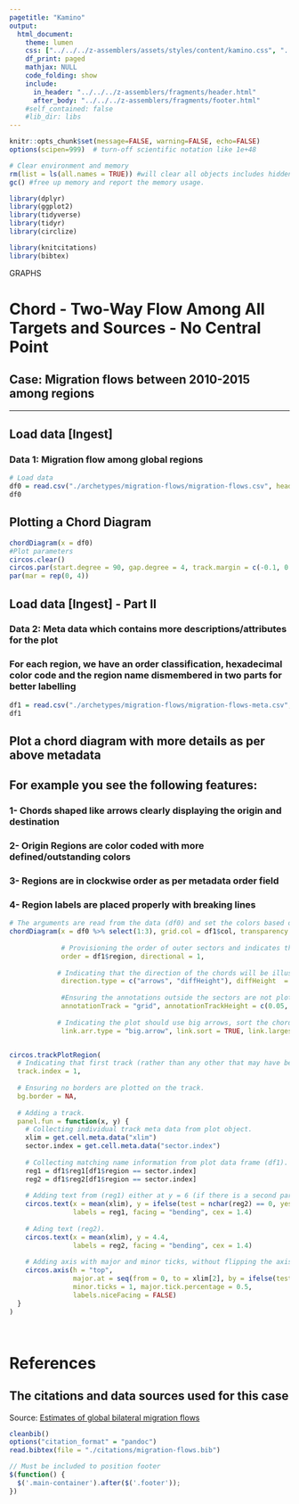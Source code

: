 ```yaml
---
pagetitle: "Kamino"
output: 
  html_document:
    theme: lumen
    css: ["../../../z-assemblers/assets/styles/content/kamino.css", "../../../z-assemblers/assets/icons/line-awesome/css/line-awesome.css"]
    df_print: paged
    mathjax: NULL
    code_folding: show
    include:
      in_header: "../../../z-assemblers/fragments/header.html"
      after_body: "../../../z-assemblers/fragments/footer.html"
    #self_contained: false
    #lib_dir: libs
---
```

  
```r

knitr::opts_chunk$set(message=FALSE, warning=FALSE, echo=FALSE)
options(scipen=999)  # turn-off scientific notation like 1e+48

# Clear environment and memory
rm(list = ls(all.names = TRUE)) #will clear all objects includes hidden objects.
gc() #free up memory and report the memory usage.

library(dplyr)
library(ggplot2)
library(tidyverse)
library(tidyr)
library(circlize)

library(knitcitations)
library(bibtex)

```

<div class="activity">
GRAPHS  
</div>

# Chord - Two-Way Flow Among All Targets and Sources - No Central Point
## Case: Migration flows between 2010-2015 among regions


***

## Load data [Ingest]
### Data 1: Migration flow among global regions

```r

# Load data
df0 = read.csv("./archetypes/migration-flows/migration-flows.csv", header = TRUE, stringsAsFactors = FALSE)  # flow file 
df0

```


## Plotting a Chord Diagram


```r

chordDiagram(x = df0)
#Plot parameters
circos.clear()
circos.par(start.degree = 90, gap.degree = 4, track.margin = c(-0.1, 0.1), points.overflow.warning = FALSE)
par(mar = rep(0, 4))

```


## Load data [Ingest] - Part II
### Data 2: Meta data which contains more descriptions/attributes for the plot
### For each region, we have an order classification, hexadecimal color code and the region name dismembered in two parts for better labelling 

```r

df1 = read.csv("./archetypes/migration-flows/migration-flows-meta.csv", header = TRUE, stringsAsFactors = FALSE)  # metadata file 
df1

```


## Plot a chord diagram with more details as per above metadata 
## For example you see the  following features:
### 1- Chords shaped like arrows clearly displaying the origin and destination
### 2- Origin Regions are color coded with more defined/outstanding colors
### 3- Regions are in clockwise order as per metadata order field
### 4- Region labels are placed properly with breaking lines


```r

# The arguments are read from the data (df0) and set the colors based on the meta data (df1).
chordDiagram(x = df0 %>% select(1:3), grid.col = df1$col, transparency = 0.25,
             
             # Provisioning the order of outer sectors and indicates that chords should be directional.
             order = df1$region, directional = 1,
             
            # Indicating that the direction of the chords will be illustrated by both arrows and a difference in height. The height difference is negative to make the chord shorter at the end (with the arrow head).
             direction.type = c("arrows", "diffHeight"), diffHeight  = -0.04,
            
             #Ensuring the annotations outside the sectors are not plotted, but provides a track measures to later add annotatinos such as labels and axis (see below).
             annotationTrack = "grid", annotationTrackHeight = c(0.05, 0.1),
            
            # Indicating the plot should use big arrows, sort the chords left to right in each sector and plots the smallest chords first.
             link.arr.type = "big.arrow", link.sort = TRUE, link.largest.ontop = TRUE)


circos.trackPlotRegion(
  # Indicating that first track (rather than any other that may have been created) will be used.
  track.index = 1, 
  
  # Ensuring no borders are plotted on the track.
  bg.border = NA, 
  
  # Adding a track.
  panel.fun = function(x, y) {
    # Collecting individual track meta data from plot object.
    xlim = get.cell.meta.data("xlim")
    sector.index = get.cell.meta.data("sector.index")
    
    # Collecting matching name information from plot data frame (df1).
    reg1 = df1$reg1[df1$region == sector.index]
    reg2 = df1$reg2[df1$region == sector.index]
    
    # Adding text from (reg1) either at y = 6 (if there is a second part of the name in reg2) or 5.2.
    circos.text(x = mean(xlim), y = ifelse(test = nchar(reg2) == 0, yes = 5.2, no = 6.0), 
                labels = reg1, facing = "bending", cex = 1.4)
    
    # Ading text (reg2).
    circos.text(x = mean(xlim), y = 4.4, 
                labels = reg2, facing = "bending", cex = 1.4)
    
    # Adding axis with major and minor ticks, without flipping the axis labels in the bottom half.
    circos.axis(h = "top", 
                major.at = seq(from = 0, to = xlim[2], by = ifelse(test = xlim[2]>10, yes = 2, no = 1)), 
                minor.ticks = 1, major.tick.percentage = 0.5,
                labels.niceFacing = FALSE)
  }
)




```



# References
## The citations and data sources used for this case

Source: <a href="https://onlinelibrary.wiley.com/doi/abs/10.1111/imre.12327" target="_blank"> Estimates of global bilateral migration flows </a> 


```r

cleanbib()
options("citation_format" = "pandoc")
read.bibtex(file = "./citations/migration-flows.bib")

```


```js

// Must be included to position footer
$(function() {
  $('.main-container').after($('.footer'));
})

```



